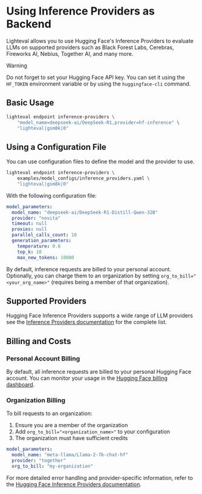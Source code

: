 # Using Inference Providers as Backend

Lighteval allows you to use Hugging Face's Inference Providers to evaluate LLMs on supported providers such as Black Forest Labs, Cerebras, Fireworks AI, Nebius, Together AI, and many more.

> [!WARNING]
> Do not forget to set your Hugging Face API key.
> You can set it using the `HF_TOKEN` environment variable or by using the `huggingface-cli` command.

## Basic Usage

```bash
lighteval endpoint inference-providers \
    "model_name=deepseek-ai/DeepSeek-R1,provider=hf-inference" \
    "lighteval|gsm8k|0"
```

## Using a Configuration File

You can use configuration files to define the model and the provider to use.

```bash
lighteval endpoint inference-providers \
    examples/model_configs/inference_providers.yaml \
    "lighteval|gsm8k|0"
```

With the following configuration file:

```yaml
model_parameters:
  model_name: "deepseek-ai/DeepSeek-R1-Distill-Qwen-32B"
  provider: "novita"
  timeout: null
  proxies: null
  parallel_calls_count: 10
  generation_parameters:
    temperature: 0.8
    top_k: 10
    max_new_tokens: 10000
```

By default, inference requests are billed to your personal account.
Optionally, you can charge them to an organization by setting `org_to_bill="<your_org_name>"` (requires being a member of that organization).

## Supported Providers

Hugging Face Inference Providers supports a wide range of LLM providers see the [Inference Providers documentation](https://huggingface.co/docs/inference-providers/en/index) for the complete list.


## Billing and Costs

### Personal Account Billing
By default, all inference requests are billed to your personal Hugging Face account. You can monitor your usage in the [Hugging Face billing dashboard](https://huggingface.co/settings/billing).

### Organization Billing
To bill requests to an organization:

1. Ensure you are a member of the organization
2. Add `org_to_bill="<organization_name>"` to your configuration
3. The organization must have sufficient credits

```yaml
model_parameters:
  model_name: "meta-llama/Llama-2-7b-chat-hf"
  provider: "together"
  org_to_bill: "my-organization"
```

For more detailed error handling and provider-specific information, refer to the [Hugging Face Inference Providers documentation](https://huggingface.co/docs/inference-providers/en/index).
